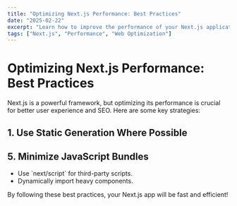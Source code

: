 ```yaml
---
title: "Optimizing Next.js Performance: Best Practices"
date: "2025-02-22"
excerpt: "Learn how to improve the performance of your Next.js applications with these essential best practices."
tags: ["Next.js", "Performance", "Web Optimization"]
---
```


# Optimizing Next.js Performance: Best Practices

Next.js is a powerful framework, but optimizing its performance is crucial for better user experience and SEO. Here are some key strategies:

## 1. **Use Static Generation Where Possible**


## 5. **Minimize JavaScript Bundles**
- Use \`next/script\` for third-party scripts.
- Dynamically import heavy components.

By following these best practices, your Next.js app will be fast and efficient!
